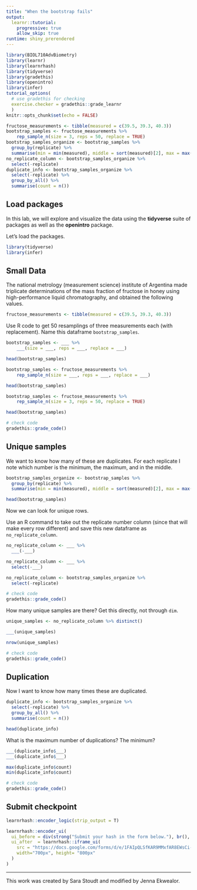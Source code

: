 ```yaml
---
title: "When the bootstrap fails"
output: 
  learnr::tutorial:
    progressive: true
    allow_skip: true
runtime: shiny_prerendered
---
```


```r
library(BIOL710AdvBiometry)
library(learnr)
library(learnrhash)
library(tidyverse)
library(gradethis)
library(openintro)
library(infer)
tutorial_options(
  # use gradethis for checking
  exercise.checker = gradethis::grade_learnr
  )
knitr::opts_chunk$set(echo = FALSE)

fructose_measurements <- tibble(measured = c(39.5, 39.3, 40.3))
bootstrap_samples <- fructose_measurements %>%
    rep_sample_n(size = 3, reps = 50, replace = TRUE)
bootstrap_samples_organize <- bootstrap_samples %>%
  group_by(replicate) %>%
  summarise(min = min(measured), middle = sort(measured)[2], max = max(measured))
no_replicate_column <- bootstrap_samples_organize %>% 
  select(-replicate)
duplicate_info <- bootstrap_samples_organize %>%
  select(-replicate) %>%
  group_by_all() %>%
  summarise(count = n())
```

## Load packages

In this lab, we will explore and visualize the data using the **tidyverse** suite of packages as well as the **openintro** package.

Let's load the packages.

```r
library(tidyverse)
library(infer)
```


## Small Data

The national metrology (measurement science) institute of Argentina made triplicate determinations of the mass fraction of fructose in honey using
high-performance liquid chromatography, and obtained the following values.

```r
fructose_measurements <- tibble(measured = c(39.5, 39.3, 40.3))
```

Use R code to get 50 resamplings of three measurements each (with replacement). Name this dataframe `bootstrap_samples`.

```r
bootstrap_samples <- ___ %>%
    ___(size = ___, reps = ___, replace = ___)

head(bootstrap_samples)
```

```r
bootstrap_samples <- fructose_measurements %>%
    rep_sample_n(size = ___, reps = ___, replace = ___)

head(bootstrap_samples)
```

```r
bootstrap_samples <- fructose_measurements %>%
    rep_sample_n(size = 3, reps = 50, replace = TRUE)

head(bootstrap_samples)
```

```r
# check code
gradethis::grade_code()
```

## Unique samples

We want to know how many of these are duplicates. For each replicate I note which number is the minimum, the maximum, and in the middle.

```r
bootstrap_samples_organize <- bootstrap_samples %>%
  group_by(replicate) %>%
  summarise(min = min(measured), middle = sort(measured)[2], max = max(measured))

head(bootstrap_samples)
```

Now we can look for unique rows. 

Use an R command to take out the replicate number column (since that will make every row different) and save this new dataframe as `no_replicate_column`. 
```r
no_replicate_column <- ___ %>% 
  ___(-___)
```

```r
no_replicate_column <- ___ %>% 
  select(-___)
```

```r
no_replicate_column <- bootstrap_samples_organize %>% 
  select(-replicate)

```

```r
# check code
gradethis::grade_code()
```


How many unique samples are there? Get this directly, not through `dim`.

```r
unique_samples <- no_replicate_column %>% distinct()

___(unique_samples)
```

```r
nrow(unique_samples)
```

```r
# check code
gradethis::grade_code()
```

## Duplication

Now I want to know how many times these are duplicated. 

```r
duplicate_info <- bootstrap_samples_organize %>%
  select(-replicate) %>%
  group_by_all() %>%
  summarise(count = n())

head(duplicate_info)
```

What is the maximum number of duplications? The minimum? 

```r
___(duplicate_info$___)
___(duplicate_info$___)
```


```r
max(duplicate_info$count)
min(duplicate_info$count)
```

```r
# check code
gradethis::grade_code()
```




## Submit checkpoint

```r
learnrhash::encoder_logic(strip_output = T)
```

```r
learnrhash::encoder_ui(
  ui_before = div(strong("Submit your hash in the form below."), br(), br()),
  ui_after  = learnrhash::iframe_ui(
    src = "https://docs.google.com/forms/d/e/1FAIpQLSfKAR9MMxfAR8EWsCi-U2Ow4SjsejLlAUba14FBsch-gox0Gg/viewform?usp=sf_link",
    width="700px", height= "800px"
  )
)
```


* * *

This work was created by Sara Stoudt and modified by Jenna Ekwealor.

